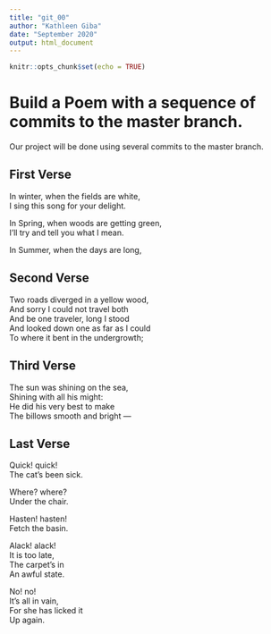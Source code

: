 ```yaml
---
title: "git_00"
author: "Kathleen Giba"
date: "September 2020"
output: html_document
---
```


```r
knitr::opts_chunk$set(echo = TRUE)
```
# Build a Poem with a sequence of commits to the master branch.
Our project will be done using several commits to the master branch.
<!-- Do not modify or change any text in "!--" bracketed areas such as this --- these are instructions to
you, if you change any of this the git program will notice it and compromise your git merging strategy !-->

## First Verse 
<!--Put the first five lines of a poem by Lewis Carrol in this section!-->

In winter, when the fields are white,  
I sing this song for your delight.  

In Spring, when woods are getting green,  
  I'll try and tell you what I mean.  

In Summer, when the days are long,  

## Second Verse
<!--Put the first five lines of a poem by Robert Frost here!-->

Two roads diverged in a yellow wood,    
And sorry I could not travel both    
And be one traveler, long I stood    
  And looked down one as far as I could    
To where it bent in the undergrowth;

## Third Verse
<!--Put the first two verses of The Walrus and the Carpenter here!-->

The sun was shining on the sea,  
      Shining with all his might:  
He did his very best to make  
      The billows smooth and bright —  


## Last Verse
<!--Put a short poem of your choice 8-20 lines,here!-->

Quick!   quick!  
    The cat's been sick.  

Where?   where?  
    Under the chair.  

Hasten!   hasten!  
    Fetch the basin.  

Alack!   alack!  
    It is too late,  
The carpet's in  
    An awful state.  

No!   no!  
    It's all in vain,  
For she has licked it  
    Up again.
    
    
